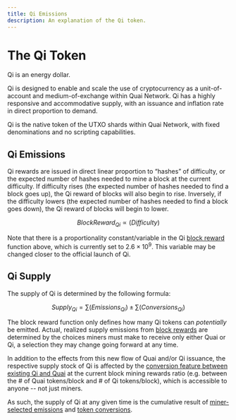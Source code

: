 ```yaml
---
title: Qi Emissions
description: An explanation of the Qi token.
---
```


# The Qi Token

Qi is an energy dollar.

Qi is designed to enable and scale the use of cryptocurrency as a unit-of-account and medium-of-exchange within Quai Network. Qi has a highly responsive and accommodative supply, with an issuance and inflation rate in direct proportion to demand.

Qi is the native token of the UTXO shards within Quai Network, with fixed denominations and no scripting capabilities.

## Qi Emissions

Qi rewards are issued in direct linear proportion to “hashes” of difficulty, or the expected number of hashes needed to mine a block at the current difficulty. If difficulty rises (the expected number of hashes needed to find a block goes up), the Qi reward of blocks will also begin to rise. Inversely, if the difficulty lowers (the expected number of hashes needed to find a block goes down), the Qi reward of blocks will begin to lower.

$$
Block Reward_{Qi}  ∝ (Difficulty)
$$

Note that there is a proportionality constant/variable in the Qi [block reward](/learn/tokenomics/token-dynamics/block-rewards/block-rewards) function above, which is currently set to $2.6 \times 10^9$. This variable may be changed closer to the official launch of Qi.

## Qi Supply

The supply of Qi is determined by the following formula:

$$
Supply_{Qi} = ∑(Emissions_{Qi}) ± ∑(Conversions_{Qi})
$$

The block reward function only defines how many Qi tokens can _potentially_ be emitted. Actual, realized supply emissions from [block rewards](/learn/tokenomics/token-dynamics/block-rewards/block-rewards) are determined by the choices miners must make to receive only either Quai or Qi, a selection they may change going forward at any time.

In addition to the effects from this new flow of Quai and/or Qi issuance, the respective supply stock of Qi is affected by the [conversion feature between existing Qi and Quai](/learn/tokenomics/token-dynamics/conversions/conversions) at the current block mining rewards ratio (e.g. between the # of Quai tokens/block and # of Qi tokens/block), which is accessible to anyone -- not just miners.

As such, the supply of Qi at any given time is the cumulative result of [miner-selected emissions](/learn/tokenomics/token-dynamics/block-rewards/block-rewards) and [token conversions](/learn/tokenomics/token-dynamics/conversions/conversions).
